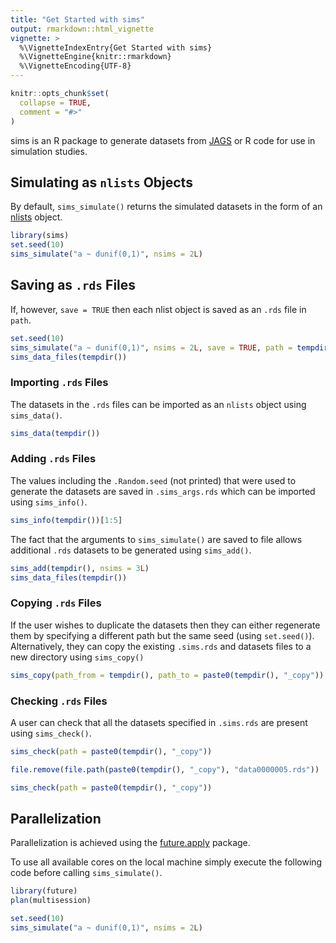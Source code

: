 ```yaml
---
title: "Get Started with sims"
output: rmarkdown::html_vignette
vignette: >
  %\VignetteIndexEntry{Get Started with sims}
  %\VignetteEngine{knitr::rmarkdown}
  %\VignetteEncoding{UTF-8}
---
```


```r
knitr::opts_chunk$set(
  collapse = TRUE,
  comment = "#>"
)
```

sims is an R package to generate datasets from [JAGS](http://mcmc-jags.sourceforge.net) or R code for use in simulation studies.

## Simulating as `nlists` Objects

By default, `sims_simulate()` returns the simulated datasets in the form of an [nlists](https://github.com/poissonconsulting/nlist) object.

```r
library(sims)
set.seed(10)
sims_simulate("a ~ dunif(0,1)", nsims = 2L)
```

## Saving as `.rds` Files

If, however, `save = TRUE` then each nlist object is saved as an `.rds` file in `path`.
```r
set.seed(10)
sims_simulate("a ~ dunif(0,1)", nsims = 2L, save = TRUE, path = tempdir(), exists = NA)
sims_data_files(tempdir())
```

### Importing `.rds` Files

The datasets in the `.rds` files can be imported as an `nlists` object using `sims_data()`.
```r
sims_data(tempdir())
```

### Adding `.rds` Files

The values including the `.Random.seed` (not printed) that were used to generate the datasets are saved in `.sims_args.rds` which can be imported using `sims_info()`.

```r
sims_info(tempdir())[1:5]
```

The fact that the arguments to `sims_simulate()` are saved to file allows additional `.rds` datasets to be generated using `sims_add()`.
```r
sims_add(tempdir(), nsims = 3L)
sims_data_files(tempdir())
```

### Copying `.rds` Files

If the user wishes to duplicate the datasets then they can either regenerate them by specifying a different path but the same seed (using `set.seed()`).
Alternatively, they can copy the existing `.sims.rds` and datasets files to a new directory using `sims_copy()`
```r
sims_copy(path_from = tempdir(), path_to = paste0(tempdir(), "_copy"))
```

### Checking `.rds` Files

A user can check that all the datasets specified in `.sims.rds` are present using `sims_check()`.
```r
sims_check(path = paste0(tempdir(), "_copy"))
```

```r
file.remove(file.path(paste0(tempdir(), "_copy"), "data0000005.rds"))

sims_check(path = paste0(tempdir(), "_copy"))
```

## Parallelization

Parallelization is achieved using the [future.apply](https://github.com/HenrikBengtsson/future.apply) package.

To use all available cores on the local machine simply execute the following code before calling `sims_simulate()`.
```r
library(future)
plan(multisession)
```

```r
set.seed(10)
sims_simulate("a ~ dunif(0,1)", nsims = 2L)
```
